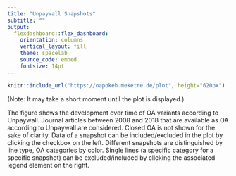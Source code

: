 ```yaml
---
title: "Unpaywall Snapshots"
subtitle: ""
output:
  flexdashboard::flex_dashboard:
    orientation: columns
    vertical_layout: fill
    theme: spacelab
    source_code: embed
    fontsize: 14pt
---
```


```r
knitr::include_url("https://oapokeh.meketre.de/plot", height="620px")
```
(Note: It may take a short moment until the plot is displayed.)

The figure shows the development over time of OA variants according to Unpaywall. Journal articles between 2008 and 2018 that are available as OA according to Unpaywall are considered. Closed OA is not shown for the sake of clarity. Data of a snapshot can be included/excluded in the plot by clicking the checkbox on the left. Different snapshots are distinguished by line type, OA categories by color. Single lines (a specific category for a specific snapshot) can be excluded/included by clicking the associated legend element on the right.
